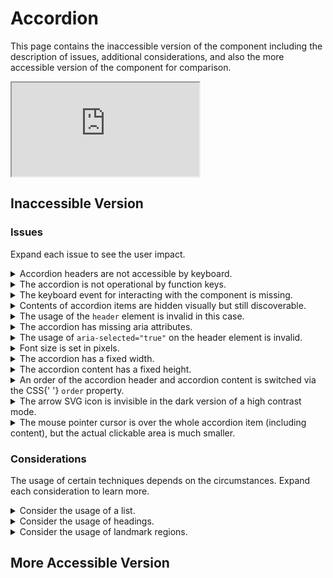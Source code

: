 
# Accordion

This page contains the inaccessible version of the component including the description of issues, additional considerations, and also the more accessible version of the component for comparison.

<div style={{aspectRatio: '16/9'}}>
  <iframe
    src="https://www.youtube.com/embed/VBdXiQZzK9I"
    title="YouTube video - Inaccessible accordion"
    allow="accelerometer; autoplay; clipboard-write; encrypted-media; gyroscope; picture-in-picture"
    allowFullScreen
  ></iframe>
</div>

## Inaccessible Version

<PreviewWrapper title="Inaccessible accordion" codeHref="https://codesandbox.io/s/inaccessible-accordion-9u7nki">
  <Accordion />
</PreviewWrapper>

### Issues

Expand each issue to see the user impact.

<details>
  <summary>Accordion headers are not accessible by keyboard.</summary>
  Keyboard users cannot access the content by tabbing in the accordion because the accordion headers are
  not focusable.
</details>
<details>
  <summary>The accordion is not operational by function keys.</summary>
  Keyboard users should be able to use several function keys for easier navigation between
  accordion items: <em>Arrow Up</em>, <em>Arrow Down</em>, <em>Home</em>, and <em>End</em>.
</details>
<details>
  <summary>The keyboard event for interacting with the component is missing.</summary>
  There is only the <code>mouseDown</code> event implemented, which works for mouse users, but
  does not work for keyboard users, therefore there is no way for them how to open the
  accordion item by either <code>Space</code> or <code>Enter</code> keys.
</details>
<details>
  <summary>Contents of accordion items are hidden visually but still discoverable.</summary>
  When the accordion item is closed, its content should not be visible but also not operable - for example, keyboard users should not be able to tab into interactive elements inside, and screen
  reader users should not be able to read the content unless the panel is open.
</details>
<details>
  <summary>
    The usage of the <code>header</code> element is invalid in this case.
  </summary>
  The <code>header</code> should only be used inside other sectioning elements, such as <code>article</code> and <code>section</code>, to be scoped. Although there is an <code>article</code> element on this very page outside the component's wrapper, it is not a part of the component. If there would not be a <code>banner</code> landmark (the top-level <code>&lt;header&gt;</code> element) on the page, then the accordion header would be treated as such, confusing users of assistive technologies.
  <br />
  <a
    href="https://dequeuniversity.com/rules/axe/4.4/landmark-no-duplicate-banner?application=AxeChrome"
    target="_blank"
    rel="noreferrer noopener"
  >
    Read more about the banner landmark
  </a>.
  <br />
  <a
    href="https://www.tempertemper.net/blog/implicit-aria-landmark-roles#what-to-do"
    target="_blank"
    rel="noreferrer noopener"
  >
    Read more about sectioning elements
  </a>.
</details>
<details>
  <summary>The accordion has missing aria attributes.</summary>
  Although this does not work for all <a href="/docs/wcag-documents/glossary-of-terms#screen-reader">screen readers</a>, it is a good practice to create a
  relationship between the accordion header and content via <code>
    aria-controls
  </code> and <code>id</code> attributes to identify which element or elements the widget
  controls.
</details>
<details>
  <summary>
    The usage of <code>aria-selected=&quot;true&quot;</code> on the header element is invalid.
  </summary>
  The <code>aria-selected=&quot;true&quot;</code> is only valid for <code>gridcell</code>,{' '}
  <code>option</code>, <code>row</code>, and <code>tab</code> roles.
  <br />
  <a
    href="https://developer.mozilla.org/en-US/docs/Web/Accessibility/ARIA/Attributes/aria-selected"
    target="_blank"
    rel="noreferrer noopener"
  >
    Read more about <code>aria-selected</code>
  </a>
  .
</details>
<details>
  <summary>Font size is set in pixels.</summary>
  When font size is not set in relative units, such as <code>rem</code> or <code>em</code>,
  then increasing or decreasing font size settings in the browser will not have any effect.
  This is important for users who adjust their font size to their preferences.
</details>
<details>
  <summary>The accordion has a fixed width.</summary>
  In this case, it is causing overflow issues with a horizontal scrollbar on mobile
  devices since the accordion is not responsive. Avoid horizontal scrollbars as it negatively affects user experience.
</details>
<details>
  <summary>The accordion content has a fixed height.</summary>
  This is an anti-pattern as the content text can overflow and be invisible to users.
</details>
<details>
  <summary>
    An order of the accordion header and accordion content is switched via the CSS{' '}
    <code>order</code> property.
  </summary>
  This is confusing for sighted keyboard users in general because the visual order does not
  follow the logical order and when tabbing through the page (considering the accordion would be focusable), they could confusingly jump around the layout.
  <br />
  <a
    href="https://alastairc.uk/2017/06/the-responsive-order-conflict/"
    target="_blank"
    rel="noreferrer noopener"
  >
    Read more about the order issue
  </a>.
</details>
<details>
  <summary>
    The arrow SVG icon is invisible in the dark version of a high contrast mode.
  </summary>
  While it is not a critical issue in this case, users with the high-contrast mode turned
  on might not realize there is an accordion on the page because they cannot see the icon.
</details>
<details>
  <summary>
    The mouse pointer cursor is over the whole accordion item (including content), but the
    actual clickable area is much smaller.
  </summary>
  Again not a critical issue, however, users expect to see the pointer cursor to perform an
  action and when they click into an empty space, it does not do anything.
</details>

### Considerations

The usage of certain techniques depends on the circumstances. Expand each consideration to learn more.

<details>
  <summary>Consider the usage of a list.</summary>
  When there are many accordion items, it is useful for screen reader users to know how many of
  them there are. When using <code>ul</code>/<code>ol</code> and <code>li</code> elements,
  this is announced automatically.
</details>
<details>
  <summary>Consider the usage of headings.</summary>
  Headings might be used for accordion items titles when it would make sense for these
  sections to be a part of the document structure.
</details>
<details>
  <summary>Consider the usage of landmark regions.</summary>
  If the content sections inside accordion items are important subsections of a page, and
  users of assistive technologies should be able to navigate there directly anywhere from the page, use the{' '}
  <code>landmark</code> role (explicit or implicit) together with the{' '}
  <code>aria-labelledby</code> attribute.
</details>

## More Accessible Version

<PreviewWrapper title="More accessible accordion" codeHref="https://codesandbox.io/s/accessible-accordion-ehvv7u">
  <AccessibleAccordion />
</PreviewWrapper>
